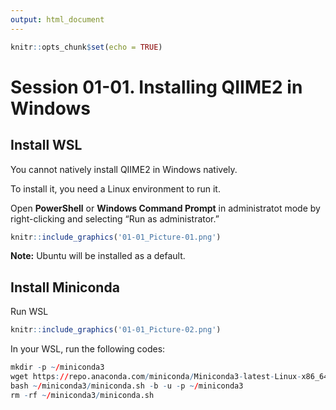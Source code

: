 ```yaml
---
output: html_document
---
```


```r
knitr::opts_chunk$set(echo = TRUE)
```

# Session 01-01. Installing QIIME2 in Windows
## Install WSL
You cannot natively install QIIME2 in Windows natively.

To install it, you need a Linux environment to run it.

Open **PowerShell** or **Windows Command Prompt** in administratot mode by right-clicking and selecting "Run as administrator."

```r
knitr::include_graphics('01-01_Picture-01.png')
```

**Note:** Ubuntu will be installed as a default.

## Install Miniconda
Run WSL

```r
knitr::include_graphics('01-01_Picture-02.png')
```


In your WSL, run the following codes:

```r
mkdir -p ~/miniconda3
wget https://repo.anaconda.com/miniconda/Miniconda3-latest-Linux-x86_64.sh -O ~/miniconda3/miniconda.sh
bash ~/miniconda3/miniconda.sh -b -u -p ~/miniconda3
rm -rf ~/miniconda3/miniconda.sh
```

